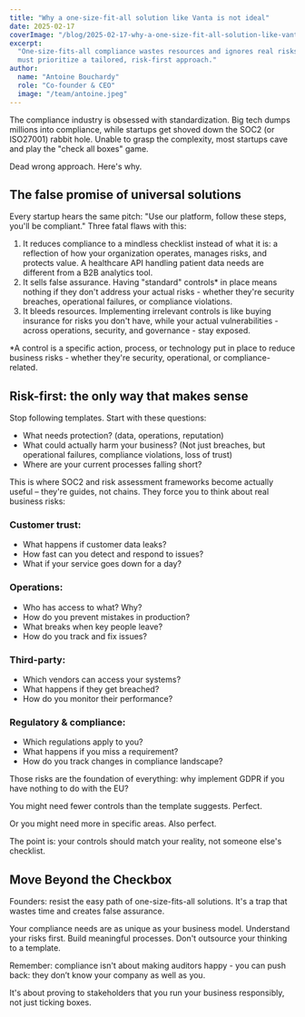 ```yaml
---
title: "Why a one-size-fit-all solution like Vanta is not ideal"
date: 2025-02-17
coverImage: "/blog/2025-02-17-why-a-one-size-fit-all-solution-like-vanta-is-not-ideal.webp"
excerpt:
  "One-size-fits-all compliance wastes resources and ignores real risks—startups
  must prioritize a tailored, risk-first approach."
author:
  name: "Antoine Bouchardy"
  role: "Co-founder & CEO"
  image: "/team/antoine.jpeg"
---
```


The compliance industry is obsessed with standardization. Big tech dumps
millions into compliance, while startups get shoved down the SOC2 (or ISO27001)
rabbit hole. Unable to grasp the complexity, most startups cave and play the
"check all boxes" game.

Dead wrong approach. Here's why.

## The false promise of universal solutions

Every startup hears the same pitch: "Use our platform, follow these steps,
you'll be compliant." Three fatal flaws with this:

1. It reduces compliance to a mindless checklist instead of what it is: a
   reflection of how your organization operates, manages risks, and protects
   value. A healthcare API handling patient data needs are different from a B2B
   analytics tool.
2. It sells false assurance. Having "standard" controls\* in place means nothing
   if they don't address your actual risks - whether they're security breaches,
   operational failures, or compliance violations.
3. It bleeds resources. Implementing irrelevant controls is like buying
   insurance for risks you don't have, while your actual vulnerabilities -
   across operations, security, and governance - stay exposed.

\*A control is a specific action, process, or technology put in place to reduce
business risks - whether they're security, operational, or compliance-related.

## Risk-first: the only way that makes sense

Stop following templates. Start with these questions:

- What needs protection? (data, operations, reputation)
- What could actually harm your business? (Not just breaches, but operational
  failures, compliance violations, loss of trust)
- Where are your current processes falling short?

This is where SOC2 and risk assessment frameworks become actually useful –
they're guides, not chains. They force you to think about real business risks:

### Customer trust:

- What happens if customer data leaks?
- How fast can you detect and respond to issues?
- What if your service goes down for a day?

### Operations:

- Who has access to what? Why?
- How do you prevent mistakes in production?
- What breaks when key people leave?
- How do you track and fix issues?

### Third-party:

- Which vendors can access your systems?
- What happens if they get breached?
- How do you monitor their performance?

### Regulatory & compliance:

- Which regulations apply to you?
- What happens if you miss a requirement?
- How do you track changes in compliance landscape?

Those risks are the foundation of everything: why implement GDPR if you have
nothing to do with the EU?

You might need fewer controls than the template suggests. Perfect.

Or you might need more in specific areas. Also perfect.

The point is: your controls should match your reality, not someone else's
checklist.

## Move Beyond the Checkbox

Founders: resist the easy path of one-size-fits-all solutions. It's a trap that
wastes time and creates false assurance.

Your compliance needs are as unique as your business model. Understand your
risks first. Build meaningful processes. Don't outsource your thinking to a
template.

Remember: compliance isn't about making auditors happy - you can push back: they
don’t know your company as well as you.

It's about proving to stakeholders that you run your business responsibly, not
just ticking boxes.
